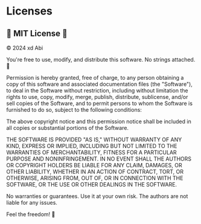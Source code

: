 # Licenses
## 🚀 MIT License 🚀

© 2024 xd Abi

You're free to use, modify, and distribute this software. No strings attached. 🎉

Permission is hereby granted, free of charge, to any person obtaining a copy
of this software and associated documentation files (the "Software"), to deal
in the Software without restriction, including without limitation the rights
to use, copy, modify, merge, publish, distribute, sublicense, and/or sell
copies of the Software, and to permit persons to whom the Software is
furnished to do so, subject to the following conditions:

The above copyright notice and this permission notice shall be included in all
copies or substantial portions of the Software.

THE SOFTWARE IS PROVIDED "AS IS," WITHOUT WARRANTY OF ANY KIND, EXPRESS OR
IMPLIED, INCLUDING BUT NOT LIMITED TO THE WARRANTIES OF MERCHANTABILITY,
FITNESS FOR A PARTICULAR PURPOSE AND NONINFRINGEMENT. IN NO EVENT SHALL THE
AUTHORS OR COPYRIGHT HOLDERS BE LIABLE FOR ANY CLAIM, DAMAGES, OR OTHER
LIABILITY, WHETHER IN AN ACTION OF CONTRACT, TORT, OR OTHERWISE, ARISING FROM,
OUT OF, OR IN CONNECTION WITH THE SOFTWARE, OR THE USE OR OTHER DEALINGS IN THE
SOFTWARE.

No warranties or guarantees. Use it at your own risk. The authors are not liable for any issues.

Feel the freedom! 🌟
